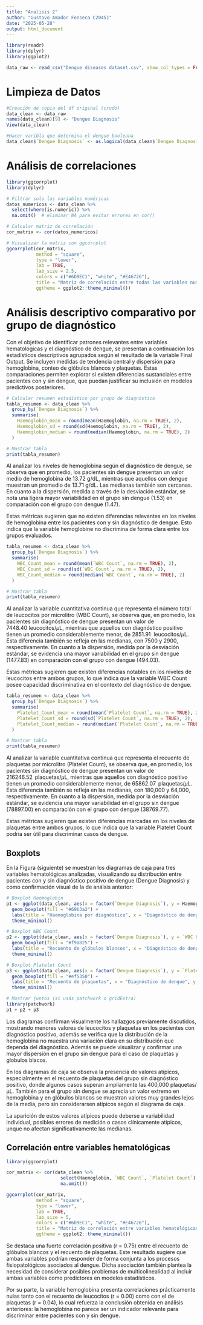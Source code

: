 ```yaml
---
title: "Analisis 2"
author: "Gustavo Amador Fonseca C20451"
date: "2025-05-28"
output: html_document
---
```


```r
library(readr)
library(dplyr)
library(ggplot2)

data_raw <- read_csv("Dengue diseases dataset.csv", show_col_types = FALSE)
```

# Limpieza de Datos

```r
#Creación de copia del df original (crudo)
data_clean <- data_raw
names(data_clean)[9] <- "Dengue Diagnosis"
View(data_clean)
```

```r
#Hacer varibla que determina el dengue booleana
data_clean$`Dengue Diagnosis` <- as.logical(data_clean$`Dengue Diagnosis`)
```

# Análisis de correlaciones
```r
library(ggcorrplot)
library(dplyr)

# Filtrar solo las variables numéricas
datos_numericos <- data_clean %>%
  select(where(is.numeric)) %>%
  na.omit()  # eliminar NA para evitar errores en cor()

# Calcular matriz de correlación
cor_matrix <- cor(datos_numericos)

# Visualizar la matriz con ggcorrplot
ggcorrplot(cor_matrix,
           method = "square",
           type = "lower",
           lab = TRUE,
           lab_size = 2.5,
           colors = c("#6D9EC1", "white", "#E46726"),
           title = "Matriz de correlación entre todas las variables numéricas",
           ggtheme = ggplot2::theme_minimal())

```





# Análisis descriptivo comparativo por grupo de diagnóstico

Con el objetivo de identificar patrones relevantes entre variables hematológicas y el diagnóstico de dengue, se presentan a continuación los estadísticos descriptivos agrupados según el resultado de la variable Final Output. Se incluyen medidas de tendencia central y dispersión para hemoglobina, conteo de glóbulos blancos y plaquetas. Estas comparaciones permiten explorar si existen diferencias sustanciales entre pacientes con y sin dengue, que puedan justificar su inclusión en modelos predictivos posteriores.

```r
# Calcular resumen estadístico por grupo de diagnóstico
tabla_resumen <- data_clean %>%
  group_by(`Dengue Diagnosis`) %>%
  summarise(
    Haemoglobin_mean = round(mean(Haemoglobin, na.rm = TRUE), 2),
    Haemoglobin_sd = round(sd(Haemoglobin, na.rm = TRUE), 2),
    Haemoglobin_median = round(median(Haemoglobin, na.rm = TRUE), 2)
  )

# Mostrar tabla
print(tabla_resumen)
```

Al analizar los niveles de hemoglobina según el diagnóstico de dengue, se observa que en promedio, los pacientes sin dengue presentan un valor medio de hemoglobina de 13.72 g/dL, mientras que aquellos con dengue muestran un promedio de 13.71 g/dL. Las medianas también son cercanas. En cuanto a la dispersión, medida a través de la desviación estándar, se nota una ligera mayor variabilidad en el grupo sin dengue (1.53) en comparación con el grupo con dengue (1.47).

Estas métricas sugieren que no existen diferencias relevantes en los niveles de hemoglobina entre los pacientes con y sin diagnóstico de dengue. Esto indica que la variable hemoglobine no discrimina de forma clara entre los grupos evaluados.

```r
tabla_resumen <- data_clean %>%
  group_by(`Dengue Diagnosis`) %>%
  summarise(
    WBC_Count_mean = round(mean(`WBC Count`, na.rm = TRUE), 2),
    WBC_Count_sd = round(sd(`WBC Count`, na.rm = TRUE), 2),
    WBC_Count_median = round(median(`WBC Count`, na.rm = TRUE), 2)
  )

# Mostrar tabla
print(tabla_resumen)
```

Al analizar la variable cuantitativa continua que representa el número total de leucocitos por microlitro (WBC Count), se observa que, en promedio, los pacientes sin diagnóstico de dengue presentan un valor de 7448.40$\ \text{leucocitos}/\mu\text{L}$, mientras que aquellos con diagnóstico positivo tienen un promedio considerablemente menor, de 2851.91 $\ \text{leucocitos}/\mu\text{L}$. Esta diferencia también se refleja en las medianas, con 7500 y 2900, respectivamente. En cuanto a la dispersión, medida por la desviación estándar, se evidencia una mayor variabilidad en el grupo sin dengue (1477.83) en comparación con el grupo con dengue (494.03).

Estas métricas sugieren que existen diferencias notables en los niveles de leucocitos entre ambos grupos, lo que indica que la variable WBC Count posee capacidad discriminativa en el contexto del diagnóstico de dengue.

```r
tabla_resumen <- data_clean %>%
  group_by(`Dengue Diagnosis`) %>%
  summarise(
    Platelet_Count_mean = round(mean(`Platelet Count`, na.rm = TRUE), 2),
    Platelet_Count_sd = round(sd(`Platelet Count`, na.rm = TRUE), 2),
    Platelet_Count_median = round(median(`Platelet Count`, na.rm = TRUE), 2)
  )

# Mostrar tabla
print(tabla_resumen)
```

Al analizar la variable cuantitativa continua que representa el recuento de plaquetas por microlitro (Platelet Count), se observa que, en promedio, los pacientes sin diagnóstico de dengue presentan un valor de 216246.52 $\ \text{plaquetas}/\mu\text{L}$, mientras que aquellos con diagnóstico positivo tienen un promedio considerablemente menor, de 65862.07 $\ \text{plaquetas}/\mu\text{L}$. Esta diferencia también se refleja en las medianas, con 180,000 y 64,000, respectivamente. En cuanto a la dispersión, medida por la desviación estándar, se evidencia una mayor variabilidad en el grupo sin dengue (78897.00) en comparación con el grupo con dengue (38769.77).

Estas métricas sugieren que existen diferencias marcadas en los niveles de plaquetas entre ambos grupos, lo que indica que la variable Platelet Count podría ser útil para discriminar casos de dengue.

## Boxplots

En la Figura (siguiente) se muestran los diagramas de caja para tres variables hematológicas analizadas, visualizando su distribución entre pacientes con y sin diagnóstico positivo de dengue (Dengue Diagnosis) y como confirmación visual de la de análsis anterior:

```r
# Boxplot Haemoglobin
p1 <- ggplot(data_clean, aes(x = factor(`Dengue Diagnosis`), y = Haemoglobin)) +
  geom_boxplot(fill = "#69b3a2") +
  labs(title = "Haemoglobina por diagnóstico", x = "Diagnóstico de dengue", y = "g/dL") +
  theme_minimal()

# Boxplot WBC Count
p2 <- ggplot(data_clean, aes(x = factor(`Dengue Diagnosis`), y = `WBC Count`)) +
  geom_boxplot(fill = "#f9a825") +
  labs(title = "Recuento de glóbulos blancos", x = "Diagnóstico de dengue", y = "células/µL") +
  theme_minimal()

# Boxplot Platelet Count
p3 <- ggplot(data_clean, aes(x = factor(`Dengue Diagnosis`), y = `Platelet Count`)) +
  geom_boxplot(fill = "#ef5350") +
  labs(title = "Recuento de plaquetas", x = "Diagnóstico de dengue", y = "células/µL") +
  theme_minimal()
```

```r
# Mostrar juntos (si usás patchwork o gridExtra)
library(patchwork)
p1 + p2 + p3
```

Los diagramas confirman visualmente los hallazgos previamente discutidos, mostrando menores valores de leucocitos y plaquetas en los pacientes con diagnóstico positivo, además se verifica que la distribución de la hemoglobina no muestra una variación clara en su distribución que dependa del diagnóstico. Además se puede visualizar y confirmar una mayor dispersión en el grupo sin dengue para el caso de plaquetas y globulos blacos.

En los diagramas de caja se observa la presencia de valores atípicos, especialmente en el recuento de plaquetas del grupo sin diagnóstico positivo, donde algunos casos superan ampliamente las 400,000 plaquetas/µL. También para el grupo sin dengue se aprecia un valor extremo en hemoglobina y en glóbulos blancos se muestran valores muy grandes lejos de la media, pero sin considerarsen atípicos según el diagrama de caja.

La aparición de estos valores atípicos puede deberse a variabilidad individual, posibles errores de medición o casos clínicamente atípicos, unque no afectan significativamente las medianas.

## Correlación entre variables hematológicas

```r
library(ggcorrplot)

cor_matrix <- cor(data_clean %>% 
                    select(Haemoglobin, `WBC Count`, `Platelet Count`) %>% 
                    na.omit())

ggcorrplot(cor_matrix,
           method = "square",
           type = "lower",
           lab = TRUE,
           lab_size = 5,
           colors = c("#6D9EC1", "white", "#E46726"),
           title = "Matriz de correlación entre variables hematológicas",
           ggtheme = ggplot2::theme_minimal())

```

Se destaca una fuerte correlación positiva (r = 0.75) entre el recuento de glóbulos blancos y el recuento de plaquetas. Este resultado sugiere que ambas variables podrían responder de forma conjunta a los procesos fisiopatológicos asociados al dengue. Dicha asociación también plantea la necesidad de considerar posibles problemas de multicolinealidad al incluir ambas variables como predictores en modelos estadísticos.

Por su parte, la variable hemoglobina presenta correlaciones prácticamente nulas tanto con el recuento de leucocitos (r = 0.00) como con el de plaquetas (r = 0.04), lo cual refuerza la conclusión obtenida en análisis anteriores: la hemoglobina no parece ser un indicador relevante para discriminar entre pacientes con y sin dengue.
